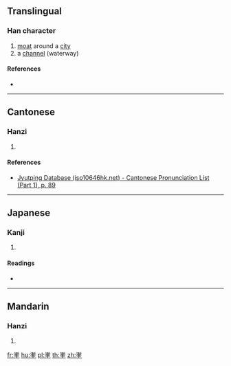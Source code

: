 ==Translingual==

===Han character===
{{Han char|rn=32|rad=土|as=14|sn=17|four=|canj=ELG,XELG|ids=⿱漸土}}

# [[moat]] around a [[city]]
# a [[channel]] (waterway)

====References====
* {{Han ref|kx=0240.310|dkj=05542|dj=0480.190|hdz=10497.080|uh=58CD|ud=22733}}

----

==Cantonese==

===Hanzi===
{{yue-hanzi|jyut=[[cim3]]|y=chim3}}

# {{defn|lang=yue|sort=土13}}

====References====
* [http://www.iso10646hk.net/jp/document/download.jsp Jyutping Database (iso10646hk.net) - Cantonese Pronunciation List (Part 1), p. 89]

----

==Japanese==

===Kanji===
{{ja-kanji|grade=|rs=土14}}

# {{defn|lang=ja|sort=土14}}

====Readings====
* {{ja-readings|on=[[ざん]] (zan)|kun=[[ほり]] (hori), [[あな]] (ana)}}

----

==Mandarin==

===Hanzi===
{{cmn-hanzi|pin=[[qiàn]] ([[qian4]])|wg=ch'ien<sup>4</sup>}}

# {{defn|lang=cmn|sort=土14}}

[[fr:壍]]
[[hu:壍]]
[[pl:壍]]
[[th:壍]]
[[zh:壍]]